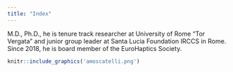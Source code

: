 ```yaml
---
title: "Index"
---
```


M.D., Ph.D., he is tenure track researcher at University of Rome "Tor Vergata" and junior group leader at Santa Lucia Foundation IRCCS in Rome. Since 2018, he is board member of the EuroHaptics Society. 

```r
knitr::include_graphics('amoscatelli.png')
```

